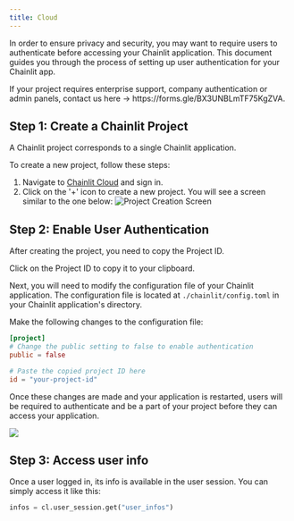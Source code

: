 ```yaml
---
title: Cloud
---
```


In order to ensure privacy and security, you may want to require users to authenticate before accessing your Chainlit application. This document guides you through the process of setting up user authentication for your Chainlit app.

<Note>
  If your project requires enterprise support, company authentication or admin
  panels, contact us here -> https://forms.gle/BX3UNBLmTF75KgZVA.
</Note>

## Step 1: Create a Chainlit Project

A Chainlit project corresponds to a single Chainlit application.

To create a new project, follow these steps:

1. Navigate to [Chainlit Cloud](https://cloud.chainlit.io) and sign in.
2. Click on the '+' icon to create a new project. You will see a screen similar to the one below:
   ![Project Creation Screen](/images/project.png)

## Step 2: Enable User Authentication

After creating the project, you need to copy the Project ID.

<Note>Click on the Project ID to copy it to your clipboard.</Note>

Next, you will need to modify the configuration file of your Chainlit application. The configuration file is located at `./chainlit/config.toml` in your Chainlit application's directory.

Make the following changes to the configuration file:

```toml config.toml
[project]
# Change the public setting to false to enable authentication
public = false

# Paste the copied project ID here
id = "your-project-id"
```

Once these changes are made and your application is restarted, users will be required to authenticate and be a part of your project before they can access your application.

<Frame caption="User Authentication Flow in Chainlit">
  <img src="/images/auth.png" />
</Frame>

## Step 3: Access user info

Once a user logged in, its info is available in the user session. You can simply access it like this:

```py
infos = cl.user_session.get("user_infos")
```
